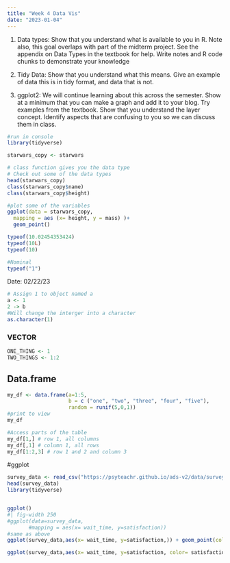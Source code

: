 ```yaml
---
title: "Week 4 Data Vis"
date: "2023-01-04"
---
```


1.  Data types: Show that you understand what is available to you in R. Note also, this goal overlaps with part of the midterm project. See the appendix on Data Types in the textbook for help. Write notes and R code chunks to demonstrate your knowledge

2.  Tidy Data: Show that you understand what this means. Give an example of data this is in tidy format, and data that is not.

3.  ggplot2: We will continue learning about this across the semester. Show at a minimum that you can make a graph and add it to your blog. Try examples from the textbook. Show that you understand the layer concept. Identify aspects that are confusing to you so we can discuss them in class.

```r
#run in console
library(tidyverse)

starwars_copy <- starwars

# class function gives you the data type
# Check out some of the data types
head(starwars_copy) 
class(starwars_copy$name)
class(starwars_copy$height)

#plot some of the variables
ggplot(data = starwars_copy,
  mapping = aes (x= height, y = mass) )+ 
  geom_point()
```

```r
typeof(10.02454353424)
typeof(10L)
typeof(10)
```

```r
#Nominal
typeof("1")

```

Date: 02/22/23

```r
# Assign 1 to object named a
a <- 1
2 -> b
#Will change the interger into a character
as.character(1)
```

### VECTOR

```r
ONE_THING <- 1
TWO_THINGS <- 1:2
```

## Data.frame

```r
my_df <- data.frame(a=1:5,
                    b = c ("one", "two", "three", "four", "five"),
                    random = runif(5,0,1))
#print to view
my_df
```

```r
#Access parts of the table
my_df[1,] # row 1, all columns
my_df[,1] # column 1, all rows
my_df[1:2,3] # row 1 and 2 and column 3
```

#ggplot

```r
survey_data <- read_csv("https://psyteachr.github.io/ads-v2/data/survey_data.csv")
head(survey_data)
library(tidyverse)


ggplot()
#| fig-width 250
#ggplot(data=survey_data,
       #mapping = aes(x= wait_time, y=satisfaction))
#same as above
ggplot(survey_data,aes(x= wait_time, y=satisfaction,)) + geom_point(color="black", size = 5)+ geom_point(color="blue",size= 3) + geom_smooth(method = "lm") + geom_smooth()

ggplot(survey_data,aes(x= wait_time, y=satisfaction, color= satisfaction)) +geom_point()
```
